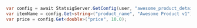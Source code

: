 ```csharp
var config = await StatsigServer.GetConfig(user, "awesome_product_details");
var itemName = config.Get<string>("product_name", "Awesome Product v1");
var price = config.Get<double>("price", 10.0);
```

